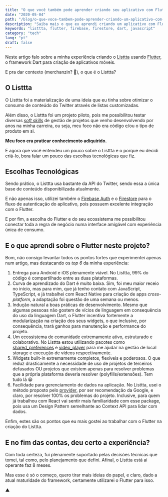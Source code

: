 ```yaml
---
title: "O que você também pode aprender criando seu aplicativo com Flutter"
date: "2020-05-04"
path: "/blog/o-que-voce-tambem-pode-aprender-criando-um-aplicativo-com-flutter/"
description: "Saiba mais o que eu aprendi criando um aplicativo com Flutter."
keywords: "listtta, flutter, firebase, firestore, dart, javascript"
category: "tech"
lang: "pt"
draft: false
---
```


Neste artigo falo sobre a minha experiência criando o [Listtta](https://listtta.com/) usando [Flutter](https://flutter.dev/), o framework Dart para criação de aplicativos móveis.

E pra dar contexto (merchanzin? 🤣), o que é o Listtta?

## O Listtta

O Listtta foi a materialização de uma ideia que eu tinha sobre otimizar o consumo de conteúdo do Twitter através de listas customizadas.

Além disso, o Listtta foi um projeto piloto, pois me possibilitou testar diversas [_soft skills_](https://hackernoon.com/10-soft-skills-every-developer-needs-66f0cdcfd3f7) de gestão de projetos que venho desenvolvendo por anos na minha carreira, ou seja, meu foco não era código e/ou o tipo de produto em si.

**Meu foco era praticar conhecimento adiquirido.**

E agora que você entendeu um pouco sobre o Listtta e o porque eu decidi criá-lo, bora falar um pouco das escolhas tecnológicas que fiz.

## Escolhas Tecnológicas

Sendo prático, o Listtta usa bastante da API do Twitter, sendo essa a única base de conteúdo disponibilizada atualmente.

E não apenas isso, utilizei também o [Firebase Auth](https://firebase.google.com/docs/auth) e o [Firestore](https://firebase.google.com/docs/firestore) para o fluxo de autenticação do aplicativo, pois possuem excelente integração com o Flutter.

E por fim, a escolha do Flutter e do seu ecossistema me possibilitou conectar toda a regra de negócio numa interface amigável com experiência única de consumo.

## E o que aprendi sobre o Flutter neste projeto?

Bom, não consigo levantar todos os pontos fortes que experimentei apenas num artigo, mas destacando os _top 6_ da minha experiência:

1. Entrega para Android e iOS plenamente viável. No Listtta, 99% do código é compartilhado entre as duas plataformas.
2. Curva de aprendizado do Dart é muito baixa. Sim, foi meu maior receio no início, mas para mim, que já tenho contato com JavaScript, TypeScript, e já trabalhei com React Native para criação de apps _cross-platform_, a adaptação foi questão de uma semana ou menos.
3. Indução natural a boas práticas de desenvolvimento. Mesmo que algumas pessoas não gostem de vícios de linguagem em consequência do uso da linguagem Dart, o Flutter incentiva fortemente a modularização na criação dos seus widgets, o que inclusive, por consequência, trará ganhos para manutenção e performance do projeto.
4. Um ecossistema de comunidade extremamente ativo, estruturado e colaborativo. No Listtta estou utilizando pacotes como [shared_preferences](https://pub.dev/packages/shared_preferences) e [video_player](https://pub.dev/packages/video_player) para me ajudar na gestão de local storage e execução de vídeos respectivamente.
5. Widgets built-in extremamente completos, flexíveis e poderosos. O que reduz drasticamente a necessidade de uso de projetos de terceiros defasados OU projetos que existem apenas para resolver problemas que a própria plataforma deveria resolver (polyfills/extensões). Tem tudo lá 😀
6. Facilidade para gerenciamento de dados na aplicação. No Listtta, usei o método proposto pelo [provider](https://pub.dev/packages/provider), por ser recomendação da Google, e claro, por resolver 100% os problemas do projeto. Inclusive, para quem já trabalhou com React vai sentir mais familiaridade com esse package, pois usa um Design Pattern semelhante ao Context API para lidar com dados.

Enfim, estes são os pontos que eu mais gostei ao trabalhar com o Flutter na criação do Listtta.

## E no fim das contas, deu certo a experiência?

Com toda certeza, fui plenamente suportado pelas decisões técnicas que tomei, tal como, pelo planejamento que defini. Afinal, o Listtta está ai operante faz 8 meses.

Mas esse é só o começo, quero tirar mais ideias do papel, e claro, dado a atual maturidade do framework, certamente utilizarei o Flutter para isso.

▲
